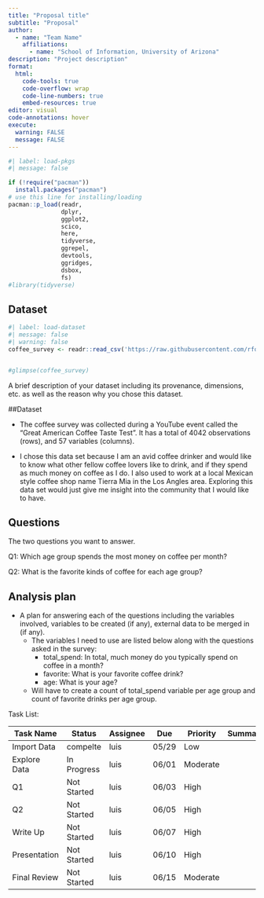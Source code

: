 ```yaml
---
title: "Proposal title"
subtitle: "Proposal"
author: 
  - name: "Team Name"
    affiliations:
      - name: "School of Information, University of Arizona"
description: "Project description"
format:
  html:
    code-tools: true
    code-overflow: wrap
    code-line-numbers: true
    embed-resources: true
editor: visual
code-annotations: hover
execute:
  warning: FALSE
  message: FALSE
---
```


```r
#| label: load-pkgs
#| message: false

if (!require("pacman")) 
  install.packages("pacman")
# use this line for installing/loading
pacman::p_load(readr,
               dplyr,
               ggplot2,
               scico,
               here,
               tidyverse,
               ggrepel,
               devtools,
               ggridges,
               dsbox,
               fs)
#library(tidyverse)
```

## Dataset

```r
#| label: load-dataset
#| message: false
#| warning: false
coffee_survey <- readr::read_csv('https://raw.githubusercontent.com/rfordatascience/tidytuesday/master/data/2024/2024-05-14/coffee_survey.csv')


#glimpse(coffee_survey)
```

A brief description of your dataset including its provenance, dimensions, etc. as well as the reason why you chose this dataset.

##Dataset

-   The coffee survey was collected during a YouTube event called the "Great American Coffee Taste Test". It has a total of 4042 observations (rows), and 57 variables (columns).

-   I chose this data set because I am an avid coffee drinker and would like to know what other fellow coffee lovers like to drink, and if they spend as much money on coffee as I do. I also used to work at a local Mexican style coffee shop name Tierra Mia in the Los Angles area. Exploring this data set would just give me insight into the community that I would like to have.

## Questions

The two questions you want to answer.

Q1: Which age group spends the most money on coffee per month?

Q2: What is the favorite kinds of coffee for each age group?

## Analysis plan

-   A plan for answering each of the questions including the variables involved, variables to be created (if any), external data to be merged in (if any).
    -   The variables I need to use are listed below along with the questions asked in the survey:
        -   total_spend: In total, much money do you typically spend on coffee in a month?
        -   favorite: What is your favorite coffee drink?
        -   age: What is your age?
    -   Will have to create a count of total_spend variable per age group and count of favorite drinks per age group.

Task List:

| Task Name    | Status       | Assignee | Due   | Priority | Summary |
|--------------|--------------|----------|-------|----------|---------|
| Import Data  | compelte     | luis     | 05/29 | Low      |         |
| Explore Data | In Progress  | luis     | 06/01 | Moderate |         |
| Q1           | Not Started  | luis     | 06/03 | High     |         |
| Q2           | Not Started  | luis     | 06/05 | High     |         |
| Write Up     | Not Started  | luis     | 06/07 | High     |         |
| Presentation | Not Started  | luis     | 06/10 | High     |         |
| Final Review | Not Started  | luis     | 06/15 | Moderate |         |

